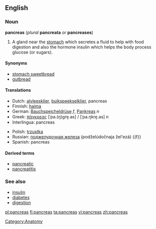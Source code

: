 == English ==

=== Noun ===

'''pancreas''' (''plural'' '''pancreata''' or '''pancreases''')

# A gland near the [[stomach]] which secretes a fluid to help with food digestion and also the hormone insulin which helps the body process glucose (or sugars).

==== Synonyms ====

* [[stomach sweetbread]]
* [[gutbread]]

==== Translations ====

{{top}}
*Dutch: [[alvleesklier]], [[buikspeekselklier]], pancreas
*Finnish: [[haima]]
*German: [[Bauchspeicheldrüse]] ''f'', [[Pankreas]] ''n''
*Greek: [[πάγκρεας]] [ˈpa.(ŋ)ɡre̞.as] / [ˈpa.ŋkre̞.as] ''n''
*Interlingua: pancreas
{{mid}}
*Polish: [[trzustka]] {{f}}
*Russian: [[поджелудочная железа]] (podželúdočnaja žel'ezá) {(f}}
*Spanish: pancreas
{{bottom}}

==== Derived terms ====

* [[pancreatic]]
* [[pancreatitis]]

=== See also ===

* [[insulin]]
* [[diabetes]]
* [[digestion]]

[[Category:Anatomy]]

[[pl:pancreas]]
[[fi:pancreas]]
[[ta:pancreas]]
[[vi:pancreas]]
[[zh:pancreas]]